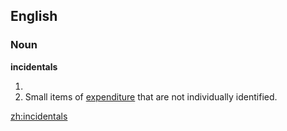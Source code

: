 ==English==

===Noun===
'''incidentals'''

# {{plural of|[[incidental]]}}
# Small items of [[expenditure]] that are not individually identified.


[[zh:incidentals]]